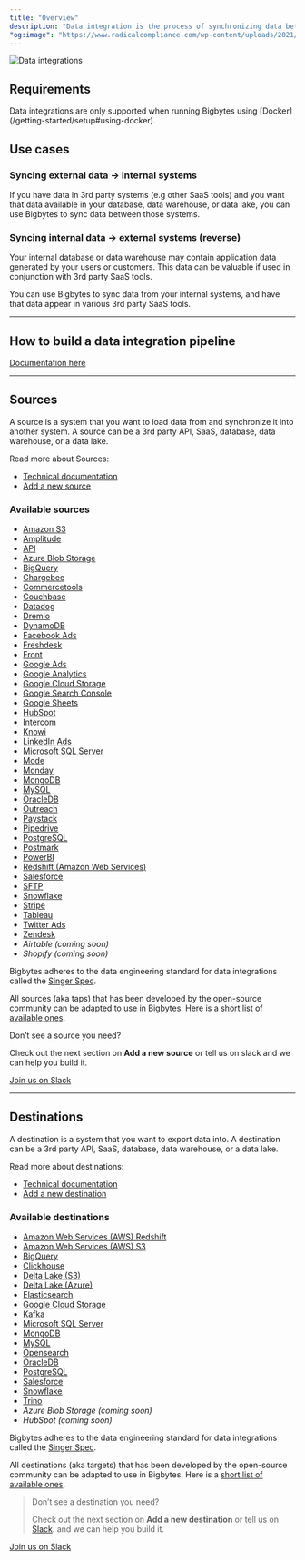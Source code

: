 ```yaml
---
title: "Overview"
description: "Data integration is the process of synchronizing data between two systems."
"og:image": "https://www.radicalcompliance.com/wp-content/uploads/2021/02/data-meme.gif"
---
```


<Frame>
<img
  alt="Data integrations"
  src="https://www.radicalcompliance.com/wp-content/uploads/2021/02/data-meme.gif"
/>
</Frame>

## Requirements

<Warning>
Data integrations are only supported when running Bigbytes using [Docker](/getting-started/setup#using-docker).
</Warning>

## Use cases

### Syncing external data → internal systems

If you have data in 3rd party systems (e.g other SaaS tools) and you want that
data available in your database, data warehouse, or data lake, you can use Bigbytes
to sync data between those systems.

### Syncing internal data → external systems (reverse)

Your internal database or data warehouse may contain application data generated
by your users or customers. This data can be valuable if used in conjunction
with 3rd party SaaS tools.

You can use Bigbytes to sync data from your internal systems, and have that data
appear in various 3rd party SaaS tools.

---

## How to build a data integration pipeline

[Documentation here](/guides/data-integration-pipeline)

---

## Sources

A source is a system that you want to load data from and synchronize it into
another system. A source can be a 3rd party API, SaaS, database, data warehouse,
or a data lake.

Read more about Sources:

- [Technical documentation](/data-integrations/sources/overview)
- [Add a new source](/contributing/data-integrations/add-new-source)

### Available sources

- [Amazon S3](https://github.com/digitranslab/bigbytes/blob/master/bigbytes_integrations/bigbytes_integrations/sources/amazon_s3/README.md)
- [Amplitude](https://github.com/digitranslab/bigbytes/blob/master/bigbytes_integrations/bigbytes_integrations/sources/amplitude/README.md)
- [API](https://github.com/digitranslab/bigbytes/blob/master/bigbytes_integrations/bigbytes_integrations/sources/api/README.md)
- [Azure Blob Storage](https://github.com/digitranslab/bigbytes/blob/master/bigbytes_integrations/bigbytes_integrations/sources/azure_blob_storage/README.md)
- [BigQuery](https://github.com/digitranslab/bigbytes/blob/master/bigbytes_integrations/bigbytes_integrations/sources/bigquery/README.md)
- [Chargebee](https://github.com/digitranslab/bigbytes/blob/master/bigbytes_integrations/bigbytes_integrations/sources/chargebee/README.md)
- [Commercetools](https://github.com/digitranslab/bigbytes/blob/master/bigbytes_integrations/bigbytes_integrations/sources/commercetools/README.md)
- [Couchbase](https://github.com/digitranslab/bigbytes/blob/master/bigbytes_integrations/bigbytes_integrations/sources/couchbase/README.md)
- [Datadog](https://github.com/digitranslab/bigbytes/tree/master/bigbytes_integrations/bigbytes_integrations/sources/datadog/README.md)
- [Dremio](https://github.com/digitranslab/bigbytes/tree/master/bigbytes_integrations/bigbytes_integrations/sources/dremio/README.md)
- [DynamoDB](https://github.com/digitranslab/bigbytes/blob/master/bigbytes_integrations/bigbytes_integrations/sources/dynamodb/README.md)
- [Facebook Ads](https://github.com/digitranslab/bigbytes/blob/master/bigbytes_integrations/bigbytes_integrations/sources/facebook_ads/README.md)
- [Freshdesk](https://github.com/digitranslab/bigbytes/blob/master/bigbytes_integrations/bigbytes_integrations/sources/freshdesk/README.md)
- [Front](https://github.com/digitranslab/bigbytes/blob/master/bigbytes_integrations/bigbytes_integrations/sources/front/README.md)
- [Google Ads](https://github.com/digitranslab/bigbytes/blob/master/bigbytes_integrations/bigbytes_integrations/sources/google_ads/README.md)
- [Google Analytics](https://github.com/digitranslab/bigbytes/blob/master/bigbytes_integrations/bigbytes_integrations/sources/google_analytics/README.md)
- [Google Cloud Storage](https://github.com/digitranslab/bigbytes/blob/master/bigbytes_integrations/bigbytes_integrations/sources/google_cloud_storage/README.md)
- [Google Search Console](https://github.com/digitranslab/bigbytes/blob/master/bigbytes_integrations/bigbytes_integrations/sources/google_search_console/README.md)
- [Google Sheets](https://github.com/digitranslab/bigbytes/blob/master/bigbytes_integrations/bigbytes_integrations/sources/google_sheets/README.md)
- [HubSpot](https://github.com/digitranslab/bigbytes/blob/master/bigbytes_integrations/bigbytes_integrations/sources/hubspot/README.md)
- [Intercom](https://github.com/digitranslab/bigbytes/blob/master/bigbytes_integrations/bigbytes_integrations/sources/intercom/README.md)
- [Knowi](https://github.com/digitranslab/bigbytes/tree/master/bigbytes_integrations/bigbytes_integrations/sources/knowi/README.md)
- [LinkedIn Ads](https://github.com/digitranslab/bigbytes/blob/master/bigbytes_integrations/bigbytes_integrations/sources/linkedin_ads/README.md)
- [Microsoft SQL Server](https://github.com/digitranslab/bigbytes/blob/master/bigbytes_integrations/bigbytes_integrations/sources/mssql/README.md)
- [Mode](https://github.com/digitranslab/bigbytes/tree/master/bigbytes_integrations/bigbytes_integrations/sources/mode/README.md)
- [Monday](https://github.com/digitranslab/bigbytes/blob/master/bigbytes_integrations/bigbytes_integrations/sources/monday/README.md)
- [MongoDB](https://github.com/digitranslab/bigbytes/blob/master/bigbytes_integrations/bigbytes_integrations/sources/mongodb/README.md)
- [MySQL](https://github.com/digitranslab/bigbytes/blob/master/bigbytes_integrations/bigbytes_integrations/sources/mysql/README.md)
- [OracleDB](https://github.com/digitranslab/bigbytes/blob/master/bigbytes_integrations/bigbytes_integrations/sources/oracledb/README.md)
- [Outreach](https://github.com/digitranslab/bigbytes/blob/master/bigbytes_integrations/bigbytes_integrations/sources/outreach/README.md)
- [Paystack](https://github.com/digitranslab/bigbytes/blob/master/bigbytes_integrations/bigbytes_integrations/sources/paystack/README.md)
- [Pipedrive](https://github.com/digitranslab/bigbytes/blob/master/bigbytes_integrations/bigbytes_integrations/sources/pipedrive/README.md)
- [PostgreSQL](https://github.com/digitranslab/bigbytes/blob/master/bigbytes_integrations/bigbytes_integrations/sources/postgresql/README.md)
- [Postmark](https://github.com/digitranslab/bigbytes/blob/master/bigbytes_integrations/bigbytes_integrations/sources/postmark/README.md)
- [PowerBI](https://github.com/digitranslab/bigbytes/tree/master/bigbytes_integrations/bigbytes_integrations/sources/powerbi/README.md)
- [Redshift (Amazon Web Services)](https://github.com/digitranslab/bigbytes/blob/master/bigbytes_integrations/bigbytes_integrations/sources/redshift/README.md)
- [Salesforce](https://github.com/digitranslab/bigbytes/blob/master/bigbytes_integrations/bigbytes_integrations/sources/salesforce/README.md)
- [SFTP](https://github.com/digitranslab/bigbytes/tree/master/bigbytes_integrations/bigbytes_integrations/sources/sftp)
- [Snowflake](https://github.com/digitranslab/bigbytes/blob/master/bigbytes_integrations/bigbytes_integrations/sources/snowflake/README.md)
- [Stripe](https://github.com/digitranslab/bigbytes/blob/master/bigbytes_integrations/bigbytes_integrations/sources/stripe/README.md)
- [Tableau](https://github.com/digitranslab/bigbytes/tree/master/bigbytes_integrations/bigbytes_integrations/sources/tableau/README.md)
- [Twitter Ads](https://github.com/digitranslab/bigbytes/blob/master/bigbytes_integrations/bigbytes_integrations/sources/twitter_ads/README.md)
- [Zendesk](https://github.com/digitranslab/bigbytes/blob/master/bigbytes_integrations/bigbytes_integrations/sources/zendesk/README.md)
- _Airtable (coming soon)_
- _Shopify (coming soon)_

Bigbytes adheres to the data engineering standard for data integrations called the
[Singer Spec](https://github.com/singer-io/getting-started/blob/master/docs/SPEC.md).

All sources (aka taps) that has been developed by the open-source community can
be adapted to use in Bigbytes. Here is a
[short list of available ones](https://www.singer.io/#taps).

<Info>
Don’t see a source you need?

Check out the next section on <b>Add a new source</b> or tell us on slack and we
can help you build it.

</Info>

[Join us on Slack](https://www.bigbytes.io/chat)

---

## Destinations

A destination is a system that you want to export data into. A destination can
be a 3rd party API, SaaS, database, data warehouse, or a data lake.

Read more about destinations:

- [Technical documentation](/data-integrations/destinations/overview)
- [Add a new destination](/contributing/data-integrations/add-new-destination)

### Available destinations

- [Amazon Web Services (AWS) Redshift](https://github.com/digitranslab/bigbytes/blob/master/bigbytes_integrations/bigbytes_integrations/destinations/redshift/README.md)
- [Amazon Web Services (AWS) S3](https://github.com/digitranslab/bigbytes/blob/master/bigbytes_integrations/bigbytes_integrations/destinations/amazon_s3/README.md)
- [BigQuery](https://github.com/digitranslab/bigbytes/blob/master/bigbytes_integrations/bigbytes_integrations/destinations/bigquery/README.md)
- [Clickhouse](https://github.com/digitranslab/bigbytes/tree/master/bigbytes_integrations/bigbytes_integrations/destinations/clickhouse)
- [Delta Lake (S3)](https://github.com/digitranslab/bigbytes/blob/master/bigbytes_integrations/bigbytes_integrations/destinations/delta_lake_s3/README.md)
- [Delta Lake (Azure)](https://github.com/digitranslab/bigbytes/blob/master/bigbytes_integrations/bigbytes_integrations/destinations/delta_lake_azure/README.md)
- [Elasticsearch](https://github.com/digitranslab/bigbytes/blob/master/bigbytes_integrations/bigbytes_integrations/destinations/elasticsearch/README.md)
- [Google Cloud Storage](https://github.com/digitranslab/bigbytes/tree/master/bigbytes_integrations/bigbytes_integrations/destinations/google_cloud_storage/README.md)
- [Kafka](https://github.com/digitranslab/bigbytes/tree/master/bigbytes_integrations/bigbytes_integrations/destinations/kafka/README.md)
- [Microsoft SQL Server](https://github.com/digitranslab/bigbytes/blob/master/bigbytes_integrations/bigbytes_integrations/destinations/mssql/README.md)
- [MongoDB](https://github.com/digitranslab/bigbytes/tree/master/bigbytes_integrations/bigbytes_integrations/destinations/mongodb)
- [MySQL](https://github.com/digitranslab/bigbytes/blob/master/bigbytes_integrations/bigbytes_integrations/destinations/mysql/README.md)
- [Opensearch](https://github.com/digitranslab/bigbytes/tree/master/bigbytes_integrations/bigbytes_integrations/destinations/opensearch/README.md)
- [OracleDB](https://github.com/digitranslab/bigbytes/tree/master/bigbytes_integrations/bigbytes_integrations/destinations/oracledb)
- [PostgreSQL](https://github.com/digitranslab/bigbytes/blob/master/bigbytes_integrations/bigbytes_integrations/destinations/postgresql/README.md)
- [Salesforce](https://github.com/digitranslab/bigbytes/tree/master/bigbytes_integrations/bigbytes_integrations/destinations/salesforce)
- [Snowflake](https://github.com/digitranslab/bigbytes/blob/master/bigbytes_integrations/bigbytes_integrations/destinations/snowflake/README.md)
- [Trino](https://github.com/digitranslab/bigbytes/blob/master/bigbytes_integrations/bigbytes_integrations/destinations/trino/README.md)
- _Azure Blob Storage (coming soon)_
- _HubSpot (coming soon)_

Bigbytes adheres to the data engineering standard for data integrations called the
[Singer Spec](https://github.com/singer-io/getting-started/blob/master/docs/SPEC.md).

All destinations (aka targets) that has been developed by the open-source
community can be adapted to use in Bigbytes. Here is a
[short list of available ones](https://www.singer.io/#targets).

> Don’t see a destination you need?
>
> Check out the next section on <b>Add a new destination</b> or tell us on
> [Slack](https://www.bigbytes.io/chat). and we can help you build it.

[Join us on Slack](https://www.bigbytes.io/chat)
